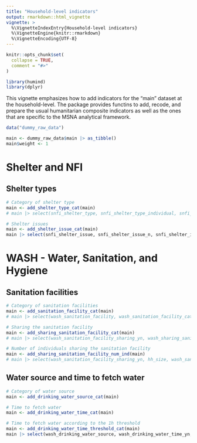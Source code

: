 ```yaml
---
title: "Household-level indicators"
output: rmarkdown::html_vignette
vignette: >
  %\VignetteIndexEntry{Household-level indicators}
  %\VignetteEngine{knitr::rmarkdown}
  %\VignetteEncoding{UTF-8}
---
```


```r
knitr::opts_chunk$set(
  collapse = TRUE,
  comment = "#>"
)
```

```r
library(humind)
library(dplyr)
```

This vignette emphasizes how to add indicators for the "main" dataset at the household-level. The package provides functins to add, recode, and prepare the usual humanitarian composite indicators as well as the ones that are specific to the MSNA analytical framework.

```r
data("dummy_raw_data")
```


```r
main <- dummy_raw_data$main |> as_tibble()
main$weight <- 1
```

# Shelter and NFI

## Shelter types

```r
# Category of shelter type
main <- add_shelter_type_cat(main)
# main |> select(snfi_shelter_type, snfi_shelter_type_individual, snfi_shelter_type_cat)

# Shelter issues
main <- add_shelter_issue_cat(main)
main |> select(snfi_shelter_issue, snfi_shelter_issue_n, snfi_shelter_issue_cat)
```

# WASH - Water, Sanitation, and Hygiene

## Sanitation facilities

```r
# Category of sanitation facilities
main <- add_sanitation_facility_cat(main)
# main |> select(wash_sanitation_facility, wash_sanitation_facility_cat)

# Sharing the sanitation facility
main <- add_sharing_sanitation_facility_cat(main)
# main |> select(wash_sanitation_facility_sharing_yn, wash_sharing_sanitation_facility_cat)

# Number of individuals sharing the sanitation facility
main <- add_sharing_sanitation_facility_num_ind(main)
# main |> select(wash_sanitation_facility_sharing_yn, hh_size, wash_sanitation_facility_sharing_n, wash_sharing_sanitation_facility_n_ind)
```

## Water source and time to fetch water
```r
# Category of water source
main <- add_drinking_water_source_cat(main)

# Time to fetch water
main <- add_drinking_water_time_cat(main)

# Time to fetch water according to the 1h threshold
main <- add_drinking_water_time_threshold_cat(main)
main |> select(wash_drinking_water_source, wash_drinking_water_time_yn, wash_drinking_water_time_int, wash_drinking_water_time_sl, wash_drinking_water_time_cat, wash_drinking_water_time_threshold_cat)
```

